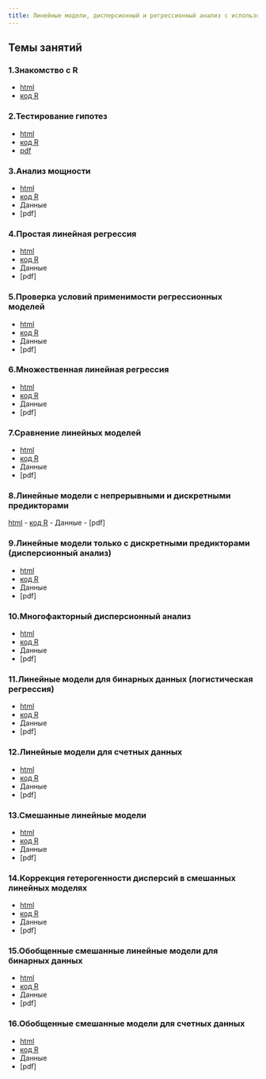 ```yaml
---
title: Линейные модели, дисперсионный и регрессионный анализ с использованием R
---
```


## Темы занятий

### 1.Знакомство с R
- [html](01_intro_to_r.html)
- [код R](01_code_intro_to_r.R)

### 2.Тестирование гипотез
- [html](02_hypothesis_testing.html)
- [код R](02_code_hypothesis_testing.R)
- [pdf](02_code_hypothesis_testing.pdf)

### 3.Анализ мощности 

- [html](03_power.html)
- [код R](03_code_power.R)
- Данные
- [pdf]

### 4.Простая линейная регрессия

- [html](04_LM.html)
- [код R](04_code_LM.R)
- Данные
- [pdf]

### 5.Проверка условий применимости регрессионных моделей

- [html](05_model_validation.html)
- [код R](05_code_model_validation.R)
- Данные
- [pdf]

### 6.Множественная линейная регрессия

- [html](06_multiple_LM.html)
- [код R](06_code_multiple_LM.R)
- Данные
- [pdf]

### 7.Сравнение линейных моделей

- [html](07_model_selection.html)
- [код R](07_code_model_selection.R)
- Данные
- [pdf]

### 8.Линейные модели с непрерывными и дискретными предикторами
[html](08_LM_with_continuous_and_discrete_predictors.html)
- [код R](08_code_LM_with_continuous_and_discrete_predictors.R)
- Данные
- [pdf]

### 9.Линейные модели только с дискретными предикторами (дисперсионный анализ)

- [html](09_anova.html)
- [код R](09_code_anova.R)
- Данные
- [pdf]

### 10.Многофакторный дисперсионный анализ

- [html](10_two-way_anova_and_interactions.html)
- [код R](10_code_two-way_anova_and_interactions.R)
- Данные
- [pdf]

### 11.Линейные модели для бинарных данных (логистическая регрессия)

- [html](11_GLM_binary.html)
- [код R](11_code_GLM_binary.R)
- Данные
- [pdf]

### 12.Линейные модели для счетных данных

- [html](12_general_linear_models_for_count_data.html)
- [код R](12_GLM_count.R)
- Данные
- [pdf]

### 13.Смешанные линейные модели

- [html](13_GLMM_gaussian.html)
- [код R](13_code_GLMM_gaussian_st.R)
- Данные
- [pdf]

### 14.Коррекция гетерогенности дисперсий в смешанных линейных моделях

- [html](14_variance_structure.html)
- [код R](14_code_variance_structure.R)
- Данные
- [pdf]

### 15.Обобщенные смешанные линейные модели для бинарных данных

- [html](15_GLMM_binary.html)
- [код R](15_code_GLMM_binary.R)
- Данные
- [pdf]

### 16.Обобщенные смешанные модели для счетных данных

- [html](16_GLMM_count.html)
- [код R](16_code_GLMM_count.R)
- Данные
- [pdf]

